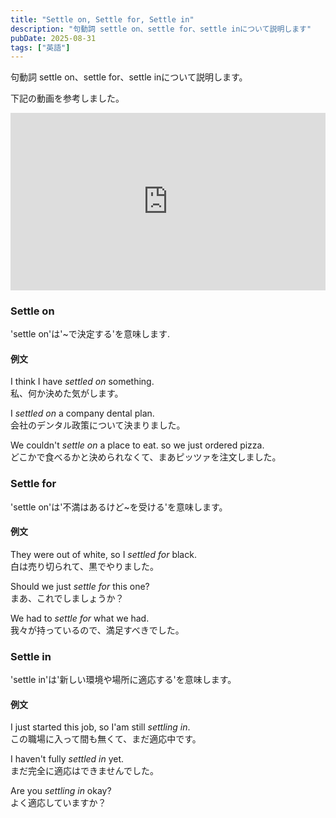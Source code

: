 ```yaml
---
title: "Settle on, Settle for, Settle in"
description: "句動詞 settle on、settle for、settle inについて説明します"
pubDate: 2025-08-31
tags: ["英語"]
---
```


句動詞 settle on、settle for、settle inについて説明します。

下記の動画を参考しました。

<div style="position: relative; width: 100%; padding-bottom: 56.25%; height: 0; overflow: hidden;">
  <iframe
    src="https://www.youtube.com/embed/12K_v_iGUxk?si=eqecS3f08as-caTA"
    title="YouTube video player"
    frameborder="0"
    allow="accelerometer; autoplay; clipboard-write; encrypted-media; gyroscope; picture-in-picture; web-share"
    referrerpolicy="strict-origin-when-cross-origin"
    allowfullscreen
    style="position: absolute; top: 0; left: 0; width: 100%; height: 100%; border: 0;"
  ></iframe>
</div>

### Settle on

'settle on'は'~で決定する'を意味します.

#### 例文

I think I have _settled on_ something.<br/>
私、何か決めた気がします。

I _settled on_ a company dental plan.<br/>
会社のデンタル政策について決まりました。

We couldn't _settle on_ a place to eat. so we just ordered pizza.<br/>
どこかで食べるかと決められなくて、まあピッツァを注文しました。

### Settle for

'settle on'は'不満はあるけど~を受ける'を意味します。

#### 例文

They were out of white, so I _settled for_ black.<br/>
白は売り切られて、黒でやりました。

Should we just _settle for_ this one?<br/>
まあ、これでしましょうか？

We had to _settle for_ what we had.<br/>
我々が持っているので、満足すべきでした。

### Settle in

'settle in'は'新しい環境や場所に適応する'を意味します。

#### 例文

I just started this job, so I'am still _settling in_.<br/>
この職場に入って間も無くて、まだ適応中です。

I haven't fully _settled in_ yet.<br/>
まだ完全に適応はできませんでした。

Are you _settling in_ okay?<br/>
よく適応していますか？
